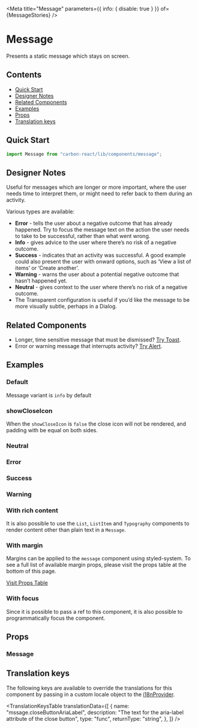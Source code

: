 

<Meta
  title="Message"
  parameters={{ info: { disable: true } }}
  of={MessageStories}
/>

# Message

Presents a static message which stays on screen.

## Contents

- [Quick Start](#quick-start)
- [Designer Notes](#designer-notes)
- [Related Components](#related-components)
- [Examples](#examples)
- [Props](#props)
- [Translation keys](#translation-keys)

## Quick Start

```javascript
import Message from "carbon-react/lib/components/message";
```

## Designer Notes

Useful for messages which are longer or more important, where the user needs time to interpret them, or might need to refer back to them during an activity.

Various types are available:

- **Error** - tells the user about a negative outcome that has already happened. Try to focus the message text on the action the user needs to take to be successful, rather than what went wrong.
- **Info** - gives advice to the user where there’s no risk of a negative outcome.
- **Success** - indicates that an activity was successful. A good example could also present the user with onward options, such as ‘View a list of items’ or ‘Create another’.
- **Warning** - warns the user about a potential negative outcome that hasn’t happened yet.
- **Neutral** - gives context to the user where there’s no risk of a negative outcome.
- The Transparent configuration is useful if you’d like the message to be more visually subtle, perhaps in a Dialog.

## Related Components

- Longer, time sensitive message that must be dismissed? [Try Toast](https://carbon.sage.com/?path=/docs/toast--default "Toast").
- Error or warning message that interrupts activity? [Try Alert](https://carbon.sage.com/?path=/docs/alert--default-alert "Alert").

## Examples

### Default

Message variant is `info` by default

<Canvas name="default" of={MessageStories.Default} />

### showCloseIcon

When the `showCloseIcon` is `false` the close icon will not be rendered, and padding with be equal on both sides.

<Canvas name="showCloseIcon" of={MessageStories.ShowCloseIcon} />

### Neutral

<Canvas name="neutral" of={MessageStories.Neutral} />

### Error

<Canvas name="error" of={MessageStories.Error} />

### Success

<Canvas name="success" of={MessageStories.Success} />

### Warning

<Canvas name="warning" of={MessageStories.Warning} />

### With rich content

It is also possible to use the `List`, `ListItem` and `Typography` components to render content other than plain text in a `Message`.

<Canvas name="with rich content" of={MessageStories.WithRichContent} />

### With margin

Margins can be applied to the `message` component using styled-system.
To see a full list of available margin props, please visit the props table at the bottom of this page.

[Visit Props Table](#props)

<Canvas name="with margin" of={MessageStories.WithMargin} />

### With focus

Since it is possible to pass a ref to this component, it is also possible to programmatically focus the component.

<Canvas name="with focus" of={MessageStories.WithFocus} />

## Props

### Message

<ArgTypes of={MessageStories} />

## Translation keys

The following keys are available to override the translations for this component by passing in a custom locale object to the
[i18nProvider](https://carbon.sage.com/?path=/story/documentation-i18n--page).

<TranslationKeysTable
  translationData={[
    {
      name: "mssage.closeButtonAriaLabel",
      description: "The text for the aria-label attribute of the close button",
      type: "func",
      returnType: "string",
    },
  ]}
/>
